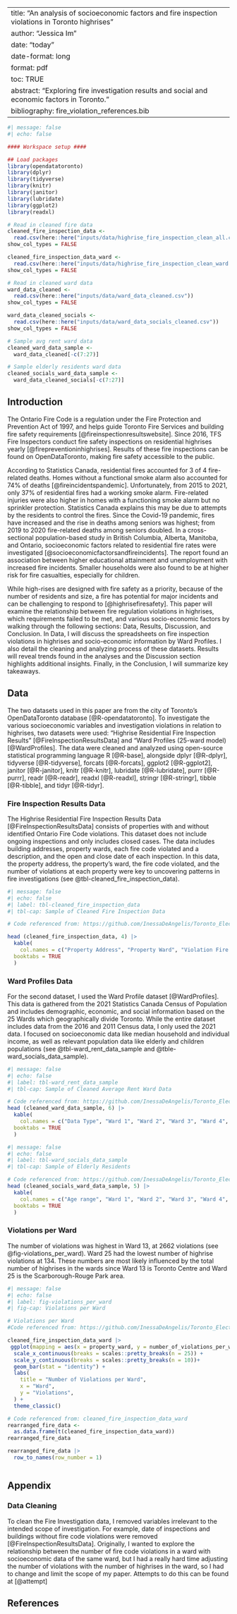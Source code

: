 
---
title: "An analysis of socioeconomic factors and fire inspection violations in Toronto highrises"
author: "Jessica Im"
date: "today"
date-format: long
format: pdf
toc: TRUE
abstract: "Exploring fire investigation results and social and economic factors in Toronto."
bibliography: fire_violation_references.bib
---

```r
#| message: false
#| echo: false

#### Workspace setup ####

## Load packages
library(opendatatoronto)
library(dplyr)
library(tidyverse)
library(knitr)
library(janitor)
library(lubridate)
library(ggplot2)
library(readxl)

# Read in cleaned fire data
cleaned_fire_inspection_data <- 
  read.csv(here::here("inputs/data/highrise_fire_inspection_clean_all.csv"))
show_col_types = FALSE

cleaned_fire_inspection_data_ward <- 
  read.csv(here::here("inputs/data/highrise_fire_inspection_clean_ward.csv"))
show_col_types = FALSE

# Read in cleaned ward data
ward_data_cleaned <- 
  read.csv(here::here("inputs/data/ward_data_cleaned.csv"))
show_col_types = FALSE

ward_data_cleaned_socials <- 
  read.csv(here::here("inputs/data/ward_data_socials_cleaned.csv"))
show_col_types = FALSE

# Sample avg rent ward data
cleaned_ward_data_sample <-
  ward_data_cleaned[-c(7:27)]

# Sample elderly residents ward data
cleaned_socials_ward_data_sample <-
  ward_data_cleaned_socials[-c(7:27)]
```

## Introduction
The Ontario Fire Code is a regulation under the Fire Protection and Prevention Act of 1997, and helps guide Toronto Fire Services and building fire safety requirements [@fireinspectionresultswebsite]. Since 2016, TFS Fire Inspectors conduct fire safety inspections on residential highrises yearly [@firepreventioninhighrises]. Results of these fire inspections can be found on OpenDataToronto, making fire safety accessible to the public. 

According to Statistics Canada, residential fires accounted for 3 of 4 fire-related deaths. Homes without a functional smoke alarm also accounted for 74% of deaths [@fireincidentspandemic]. Unfortunately, from 2015 to 2021, only 37% of residential fires had a working smoke alarm. Fire-related injuries were also higher in homes with a functioning smoke alarm but no sprinkler protection. Statistics Canada explains this may be due to attempts by the residents to control the fires. Since the Covid-19 pandemic, fires have increased and the rise in deaths among seniors was highest; from 2019 to 2020 fire-related deaths among seniors doubled. In a cross-sectional population-based study in British Columbia, Alberta, Manitoba, and Ontario,  socioeconomic factors related to residential fire rates were investigated [@socioeconomicfactorsandfireincidents]. The report found an association between higher educational attainment and unemployment with increased fire incidents. Smaller households were also found to be at higher risk for fire casualties, especially for children. 

While high-rises are designed with fire safety as a priority, because of the number of residents and size, a fire has potential for major incidents and can be challenging to respond to [@highrisefiresafety]. This paper will examine the relationship between fire regulation violations in highrises, which requirements failed to be met, and various socio-economic factors by walking through the following sections: Data, Results, Discussion, and Conclusion. In Data, I will discuss the spreadsheets on fire inspection violations in highrises and socio-economic information by Ward Profiles. I also detail the cleaning and analyzing process of these datasets. Results will reveal trends found in the analyses and the Discussion section highlights additional insights. Finally, in the Conclusion, I will summarize key takeaways.

## Data
The two datasets used in this paper are from the city of Toronto's OpenDataToronto database [@R-opendatatoronto]. To investigate the various socioeconomic variables and investigation violations in relation to highrises, two datasets were used: "Highrise Residential Fire Inspection Results" [@FireInspectionResultsData] and "Ward Profiles (25-ward model) [@WardProfiles]. The data were cleaned and analyzed using open-source statistical programming language R [@R-base], alongside dplyr [@R-dplyr], tidyverse [@R-tidyverse], forcats [@R-forcats], ggplot2 [@R-ggplot2], janitor [@R-janitor], knitr [@R-knitr], lubridate [@R-lubridate], purrr [@R-purrr], readr [@R-readr], readxl [@R-readxl], stringr [@R-stringr], tibble [@R-tibble], and tidyr [@R-tidyr].

### Fire Inspection Results Data
The Highrise Residential Fire Inspection Results Data [@FireInspectionResultsData] consists of properties with and without identified Ontario Fire Code violations. This dataset does not include ongoing inspections and only includes closed cases. The data includes building addresses, property wards, each fire code violated and a description, and the open and close date of each inspection. In this data, the property address, the property's ward, the fire code violated, and the number of violations at each property were key to uncovering patterns in fire investigations (see @tbl-cleaned_fire_inspection_data). 

```r
#| message: false
#| echo: false
#| label: tbl-cleaned_fire_inspection_data
#| tbl-cap: Sample of Cleaned Fire Inspection Data

# Code referenced from: https://github.com/InessaDeAngelis/Toronto_Elections/blob/main/outputs/paper/toronto_elections_paper.qmd

head (cleaned_fire_inspection_data, 4) |>
  kable(
    col.names = c("Property Address", "Property Ward", "Violation Fire Code", "Number of Violations"),
  booktabs = TRUE
  )

```

### Ward Profiles Data
For the second dataset, I used the Ward Profile dataset [@WardProfiles]. This data is gathered from the 2021 Statistics Canada Census of Population and includes demographic, economic, and social information based on the 25 Wards which geographically divide Toronto. While the entire dataset includes data from the 2016 and 2011 Census data, I only used the 2021 data. I focused  on socioeconomic data like median household and individual income, as well as relevant population data like elderly and children populations (see @tbl-ward_rent_data_sample and @tble-ward_socials_data_sample).

```r
#| message: false
#| echo: false
#| label: tbl-ward_rent_data_sample
#| tbl-cap: Sample of Cleaned Average Rent Ward Data

# Code referenced from: https://github.com/InessaDeAngelis/Toronto_Elections/blob/main/outputs/paper/toronto_elections_paper.qmd
head (cleaned_ward_data_sample, 6) |>
  kable(
    col.names = c("Data Type", "Ward 1", "Ward 2", "Ward 3", "Ward 4", "Ward 5"),
  booktabs = TRUE
  )
```


```r
#| message: false
#| echo: false
#| label: tbl-ward_socials_data_sample
#| tbl-cap: Sample of Elderly Residents

# Code referenced from: https://github.com/InessaDeAngelis/Toronto_Elections/blob/main/outputs/paper/toronto_elections_paper.qmd
head (cleaned_socials_ward_data_sample, 5) |>
  kable(
    col.names = c("Age range", "Ward 1", "Ward 2", "Ward 3", "Ward 4", "Ward 5"),
  booktabs = TRUE
  )
```

### Violations per Ward
The number of violations was highest in Ward 13, at 2662 violations (see @fig-violations_per_ward). Ward 25 had the lowest number of highrise violations at 134. These numbers are most likely influenced by the total number of highrises in the wards since Ward 13 is Toronto Centre and Ward 25 is the Scarborough-Rouge Park area. 

```r
#| message: false
#| echo: false
#| label: fig-violations_per_ward
#| fig-cap: Violations per Ward

# Violations per Ward
#Code referenced from: https://github.com/InessaDeAngelis/Toronto_Elections/blob/main/outputs/paper/toronto_elections_paper.qmd

cleaned_fire_inspection_data_ward |>
 ggplot(mapping = aes(x = property_ward, y = number_of_violations_per_ward)) +
  scale_x_continuous(breaks = scales::pretty_breaks(n = 25)) +
  scale_y_continuous(breaks = scales::pretty_breaks(n = 10))+
  geom_bar(stat = "identity") +
  labs(
    title = "Number of Violations per Ward",
    x = "Ward",
    y = "Violations",
  ) +
  theme_classic() 
```

```r

# Code referenced from: cleaned_fire_inspection_data_ward
rearranged_fire_data <- 
  as.data.frame(t(cleaned_fire_inspection_data_ward))
rearranged_fire_data

rearranged_fire_data |>
  row_to_names(row_number = 1)



```



## Appendix
### Data Cleaning
To clean the Fire Investigation data, I removed variables irrelevant to the intended scope of investigation. For example, date of inspections and buildings without fire code violations were removed [@FireInspectionResultsData]. Originally, I wanted to explore the relationship between the number of fire code violations in a ward with socioeconomic data of the same ward, but I had a really hard time adjusting the number of violations  with the number of highrises in the ward, so I had to change and limit the scope of my paper. Attempts to do this can be found at [@attempt]

## References
